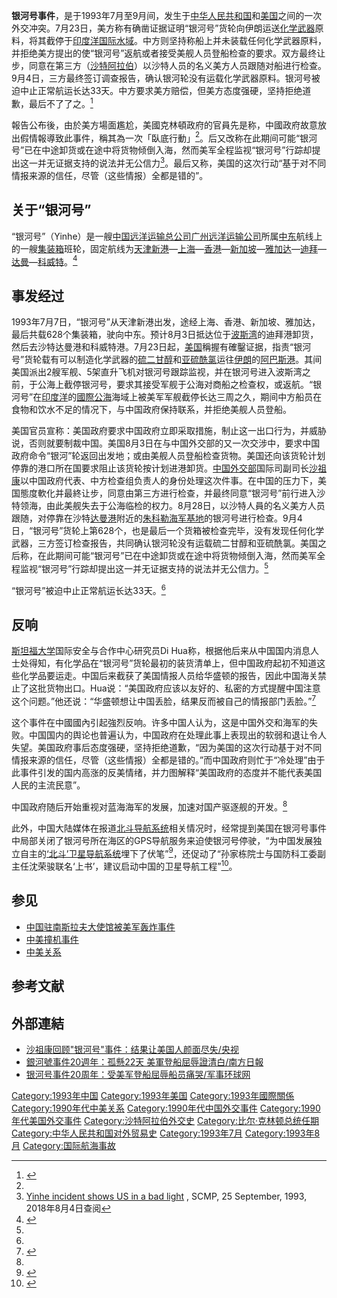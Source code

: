 {{noteTA|G1=地名}}
'''银河号事件'''，是于1993年7月至9月间，发生于[[中华人民共和国|中华人民共和国]]和[[美国|美国]]之间的一次外交冲突。7月23日，美方称有确凿证据证明“银河号”货轮向伊朗运送[[化学武器|化学武器]]原料，将其截停于[[印度洋|印度洋]][[国际水域|国际水域]]。中方则坚持称船上并未装载任何化学武器原料，并拒绝美方提出的使“银河号”返航或者接受美舰人员登船检查的要求。双方最终让步，同意在第三方（[[沙特阿拉伯|沙特阿拉伯]]）以沙特人员的名义美方人员跟随对船进行检查。9月4日，三方最终签订调查报告，确认银河轮没有运载化学武器原料。银河号被迫中止正常航运长达33天。中方要求美方赔偿，但美方态度强硬，坚持拒绝道歉，最后不了了之。<ref name="NYTimes">{{cite news|last=Tyler|first=Patrick E.|authorlink=Patrick Tyler|url=https://www.nytimes.com/1993/09/06/world/no-chemical-arms-aboard-china-ship.html|title=No Chemical Arms Aboard China Ship|work=The New York Times|date=6 September 1993|accessdate=2019-03-05|archive-date=2019-07-27|archive-url=https://web.archive.org/web/20190727155813/https://www.nytimes.com/1993/09/06/world/no-chemical-arms-aboard-china-ship.html|dead-url=no}}</ref>

報告公布後，由於美方場面尷尬，美國克林頓政府的官員先是称，中國政府故意放出假情報導致此事件，稱其為一次「臥底行動」<ref name="NYTimes"/>。后又改称在此期间可能“银河号”已在中途卸货或在途中将货物倾倒入海，然而美军全程监视“银河号”行踪却提出这一并无证据支持的说法并无公信力<ref name=":0">[https://www.scmp.com/article/45358/yinhe-incident-shows-us-bad-light Yinhe incident shows US in a bad light] {{Wayback|url=https://www.scmp.com/article/45358/yinhe-incident-shows-us-bad-light |date=20180804170136 }}, SCMP, 25 September, 1993, 2018年8月4日查阅</ref>。最后又称，美国的这次行动“基于对不同情报来源的信任，尽管（这些情报）全都是错的”。

==关于“银河号”==
“银河号”（Yinhe）是一艘[[中远集团|中国远洋运输总公司]][[广州远洋运输公司|广州远洋运输公司]]所属[[中东|中东]]航线上的一艘[[集装箱|集装箱]]班轮，固定航线为[[天津新港|天津新港]]—[[上海|上海]]—[[香港|香港]]—[[新加坡|新加坡]]—[[雅加达|雅加达]]—[[迪拜|迪拜]]—[[达曼_(沙特阿拉伯)|达曼]]—[[科威特|科威特]]。<ref name=yinheevent>{{cite news 
|url=http://mil.huanqiu.com/china/2013-08/4285560.html 
|title=银河号事件20周年：受美军登船屈辱船员痛哭 
|accessdate=2013-08-26 
|deadurl=yes 
| archiveurl=https://web.archive.org/web/20130830034413/http://mil.huanqiu.com/china/2013-08/4285560.html 
|archivedate=2013-08-30|
| newspaper = [[南方日报|南方日报]] 
| via = 环球网}}</ref>

==事发经过==
1993年7月7日，“银河号”从天津新港出发，途经上海、香港、新加坡、雅加达，最后共载628个集装箱，驶向中东。预计8月3日抵达位于[[波斯湾|波斯湾]]的迪拜港卸货，然后去沙特达曼港和科威特港。7月23日起，[[美国|美国]]稱握有確鑿证据，指责“银河号”货轮载有可以制造化学武器的[[硫二甘醇|硫二甘醇]]和[[亚硫酰氯|亚硫酰氯]]运往[[伊朗|伊朗]]的[[阿巴斯港|阿巴斯港]]。其间美国派出2艘军舰、5架直升飞机对银河号跟踪监视，并在银河号进入波斯湾之前，于公海上截停银河号，要求其接受军舰于公海对商船之检查权，或返航。“银河号”在[[印度洋|印度洋]]的[[公海|國際公海]]海域上被美军军舰截停长达三周之久，期间中方船员在食物和饮水不足的情况下，与中国政府保持联系，并拒绝美舰人员登船。

美国官员宣称：美国政府要求中国政府立即采取措施，制止这一出口行为，并威胁说，否则就要制裁中国。美国8月3日在与中国外交部的又一次交涉中，要求中国政府命令“银河”轮返回出发地；或由美舰人员登船检查货物。美国还向该货轮计划停靠的港口所在国要求阻止该货轮按计划进港卸货。[[中华人民共和国外交部|中国外交部]]国际司副司长[[沙祖康|沙祖康]]以中国政府代表、中方检查组负责人的身份处理这次件事。在中国的压力下，美国態度軟化并最終让步，同意由第三方进行检查，并最终同意“银河号”前行进入沙特领海，由此美舰失去于公海临检的权力。8月28日，以沙特人員的名义美方人员跟随，对停靠在沙特[[达曼_(沙特阿拉伯)|达曼港]]附近的[[朱科勒海军基地|朱科勒海军基地]]的银河号进行检查。9月4日，“银河号”货轮上第628个，也是最后一个货箱被检查完毕，没有发现任何化学武器，三方签订检查报告，共同确认银河轮没有运载硫二甘醇和亚硫酰氯。美国之后称，在此期间可能“银河号”已在中途卸货或在途中将货物倾倒入海，然而美军全程监视“银河号”行踪却提出这一并无证据支持的说法并无公信力。<ref name=":0" />

“银河号”被迫中止正常航运长达33天。<ref name=yinheevent/>

==反响==
[[斯坦福大学|斯坦福大学]]国际安全与合作中心研究员Di Hua称，根据他后来从中国国内消息人士处得知，有化学品在“银河号”货轮最初的装货清单上，但中国政府起初不知道这些化学品要运走。中国后来截获了美国情报人员给华盛顿的报告，因此中国海关禁止了这批货物出口。Hua说：“美国政府应该以友好的、私密的方式提醒中国注意这个问题。”他还说：“华盛顿想让中国丢脸，结果反而被自己的情报部门丢脸。”<ref name="Stanford News">{{cite web | title=U.S. caught in its own game playing on arms control, scholar says | website=Stanford News | url=https://news.stanford.edu/pr/94/940218Arc4432.html | access-date=March 7, 2021 | archive-date=2020-02-25 | archive-url=https://web.archive.org/web/20200225102333/https://news.stanford.edu/pr/94/940218Arc4432.html | dead-url=no }}</ref>

这个事件在中國國內引起強烈反响。许多中国人认为，这是中国外交和海军的失败。中国国内的舆论也普遍认为，中国政府在处理此事上表现出的软弱和退让令人失望。美国政府事后态度强硬，坚持拒绝道歉，“因为美国的这次行动基于对不同情报来源的信任，尽管（这些情报）全都是错的。”而中国政府则忙于“冷处理”由于此事件引发的国内高涨的反美情绪，并力图解释“美国政府的态度并不能代表美国人民的主流民意”。

中国政府随后开始重视对蓝海海军的发展，加速对国产驱逐舰的开发。<ref name=yinheevent/>

此外，中国大陆媒体在报道[[北斗导航系统|北斗导航系统]]相关情况时，经常提到美国在银河号事件中局部关闭了银河号所在海区的GPS导航服务来迫使银河号停驶，“为中国发展独立自主的[[北斗导航系统|‘北斗’卫星导航系统]]埋下了伏笔”<ref>{{cite news |title=96年我2枚导弹发射失败 GPS疑被美军做手脚 |url=https://mil.huanqiu.com/article/9CaKrnJypD4 |accessdate=2020-10-24 |work=[[环球网|环球网]] |date=2012-12-31 |archive-date=2021-01-31 |archive-url=https://web.archive.org/web/20210131054942/https://mil.huanqiu.com/article/9CaKrnJypD4 |dead-url=no }}</ref>，还促动了“孙家栋院士与国防科工委副主任沈荣骏联名‘上书’，建议启动中国的卫星导航工程”<ref>{{cite news |author1=时青昊 |title=中国为什么要建立北斗卫星导航系统？ |url=http://www.chinanews.com/gn/2020/10-12/9310486.shtml |accessdate=2020-10-24 |work=[[澎湃新闻|澎湃新闻]]（[[中国新闻网|中国新闻网]]） |date=2020-10-12 |archive-date=2021-02-01 |archive-url=https://web.archive.org/web/20210201161713/http://www.chinanews.com/gn/2020/10-12/9310486.shtml |dead-url=no }}</ref>。

==参见==
{{Portal|国际关系|美国|中华人民共和国}}
* [[五八事件|中国驻南斯拉夫大使馆被美军轰炸事件]]
* [[中美撞机事件|中美撞机事件]]
* [[中美关系|中美关系]]

== 参考文献 ==
{{Reflist}}

==外部連結==
*[https://web.archive.org/web/20131007231722/http://news.xinhuanet.com/world/2007-02/12/content_5731057.htm 沙祖康回顾"银河号"事件：结果让美国人颜面尽失/央视]
*[http://news.xinhuanet.com/mil/2013-08/26/c_125245014.htm  銀河號事件20週年：孤懸22天 美軍登船屈辱證清白/南方日報] {{Wayback|url=http://news.xinhuanet.com/mil/2013-08/26/c_125245014.htm |date=20150430091726 }}
*[https://web.archive.org/web/20130830034413/http://mil.huanqiu.com/china/2013-08/4285560.html 银河号事件20周年：受美军登船屈辱船员痛哭/军事环球网]

[[Category:1993年中国|Category:1993年中国]]
[[Category:1993年美国|Category:1993年美国]]
[[Category:1993年國際關係|Category:1993年國際關係]]
[[Category:1990年代中美关系|Category:1990年代中美关系]]
[[Category:1990年代中国外交事件|Category:1990年代中国外交事件]]
[[Category:1990年代美国外交事件|Category:1990年代美国外交事件]]
[[Category:沙特阿拉伯外交史|Category:沙特阿拉伯外交史]]
[[Category:比尔·克林顿总统任期|Category:比尔·克林顿总统任期]]
[[Category:中华人民共和国对外贸易史|Category:中华人民共和国对外贸易史]]
[[Category:1993年7月|Category:1993年7月]]
[[Category:1993年8月|Category:1993年8月]]
[[Category:国际航海事故|Category:国际航海事故]]